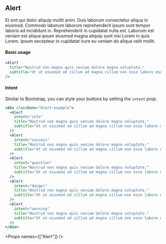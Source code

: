
<SEO title="Alert" />

<Container>
<Article sidebar={[
  { id: 'Basic usage', name: 'Basic usage' },
  { id: 'Intent', name: 'Intent options'},
  { id: 'Props', name: 'Props'}
]}>

# Alert

Et sint qui dolor aliquip mollit anim. Duis laborum consectetur aliqua in eiusmod. Commodo laborum laborum reprehenderit ipsum sunt tempor laboris ad incididunt in. Reprehenderit in cupidatat nulla est. Laborum est veniam est aliqua ipsum eiusmod magna aliquip sunt nisi Lorem in quis Lorem. Ipsum excepteur in cupidatat irure eu veniam do aliqua velit mollit.

#### Basic usage

```jsx
<Alert
  title="Nostrud non magna quis veniam dolore magna voluptate."
  subtitle="Ut ut eiusmod ad cillum ad magna cillum non esse labore exercitation qui minim minim. Aliqua consequat enim est reprehenderit."
/>
```

#### Intent

Similar to Bootstrap, you can style your buttons by setting the `intent` prop.

```jsx
<div className="Alert-example">
  <Alert
    intent="info"
    title="Nostrud non magna quis veniam dolore magna voluptate."
    subtitle="Ut ut eiusmod ad cillum ad magna cillum non esse labore exercitation qui minim minim."
  />
  <Alert
    intent="success"
    title="Nostrud non magna quis veniam dolore magna voluptate."
    subtitle="Ut ut eiusmod ad cillum ad magna cillum non esse labore exercitation qui minim minim."
  />
  <Alert
    intent="question"
    title="Nostrud non magna quis veniam dolore magna voluptate."
    subtitle="Ut ut eiusmod ad cillum ad magna cillum non esse labore exercitation qui minim minim."
  />
  <Alert
    intent="danger"
    title="Nostrud non magna quis veniam dolore magna voluptate."
    subtitle="Ut ut eiusmod ad cillum ad magna cillum non esse labore exercitation qui minim minim."
  />
  <Alert
    intent="warning"
    title="Nostrud non magna quis veniam dolore magna voluptate."
    subtitle="Ut ut eiusmod ad cillum ad magna cillum non esse labore exercitation qui minim minim."
  />
</div>
```

<Props names={["Alert"]} />

</Article>
</Container>

